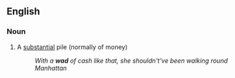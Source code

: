 ==English==

===Noun===
# A [[substantial]] pile (normally of money)
#:''With a '''wad''' of cash like that, she shouldn't've been walking round Manhattan''